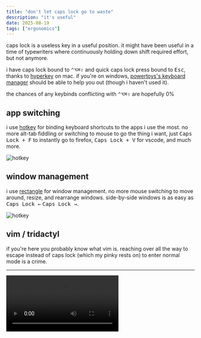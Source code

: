 ```yaml
---
title: "don't let caps lock go to waste"
description: "it's useful"
date: 2025-08-19
tags: ["ergonomics"]
---
```



caps lock is a useless key in a useful position. it might have been useful in a time of typewriters where continuously holding down shift required effort, but not anymore.

i have caps lock bound to <kbd>⌃⌥⌘⇧</kbd> and quick caps lock press bound to <kbd>Esc</kbd>, thanks to [hyperkey](https://hyperkey.app/) on mac. if you're on windows, [powertoys's keyboard manager](https://learn.microsoft.com/en-us/windows/powertoys/keyboard-manager) should be able to help you out (though i haven't used it).

<SideNote>
	the chances of any keybinds conflicting with <kbd>⌃⌥⌘⇧</kbd> are hopefully
	0%
</SideNote>

## app switching

i use [hotkey](https://apps.apple.com/us/app/hotkey-app/id975890633) for binding keyboard shortcuts to the apps i use the most. no more alt-tab fiddling or switching to mouse to go the thing i want, just <kbd>Caps Lock + F</kbd> to instantly go to firefox, <kbd>Caps Lock + V</kbd> for vscode, and much more.

![hotkey](/blog/caps-lock/hotkey.png)

## window management

i use [rectangle](https://rectangleapp.com/) for window management. no more mouse switching to move around, resize, and rearrange windows. side-by-side windows is as easy as <kbd>Caps Lock ←</kbd> <kbd>Caps Lock →</kbd>.

![hotkey](/blog/caps-lock/rectangle.png)

## vim / tridactyl

if you're here you probably know what vim is. reaching over all the way to escape instead of caps lock (which my pinky rests on) to enter normal mode is a crime.

---

<video controls src="/blog/caps-lock/nomouse.mp4" />
<SideNote>no mouse!</SideNote>

---

if you also plan on using a computer daily for the rest of your life, you really should be making it as comfortable as possible to use.
